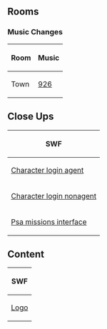 ==Rooms==
===Music Changes===
{|class="wikitable" style="margin: 1em auto;"
!Room!!Music
|-
|Town||[[Media:Music926.swf|926]]
|}
==Close Ups==
{|class="wikitable" style="margin: 1em auto;"
!SWF
|-
|[[Media:CloseUpsGlobalCharacter login agent 0610.swf|Character login agent]]
|-
|[[Media:CloseUpsGlobalCharacter login nonagent 0610.swf|Character login nonagent]]
|-
|[[Media:CloseUpsGlobalPsa missions interface-06122015.swf|Psa missions interface]]
|}

==Content==
{|class="wikitable" style="margin: 1em auto;"
!SWF
|-
|[[Media:ContentLogo-ElitePenguinForce.swf|Logo]]
|}

{{Events}}
